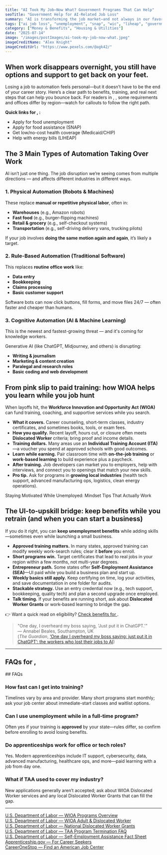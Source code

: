 ```yaml
---
title: "AI Took My Job—Now What? Government Programs That Can Help"
seoTitle: "Government Help for AI-Related Job Loss"
summary: "AI is transforming the job market—and not always in our favor. If you've been displaced or fear job loss due to automation, these government programs can help you get by and get back on your feet."
tags: ["ai job loss", "unemployment", "snap", "wic", "liheap", "government programs"]
category: ["Money & Benefits", "Housing & Utilities"]
date: "2025-07-14"
image: "/images/postImages/ai-took-my-job-now-what.jpeg"
imageCreditName: "Alex Knight"
imageCreditUrl: "https://www.pexels.com/@agk42/"
---
```


## When work disappears overnight, you still have options and support to get back on your feet.

Losing a job to automation feels personal—but it doesn’t have to be the end of your career story. Here’s a clear path to benefits, training, and real next steps that can help you bounce back. <IfLocation>For readers in <City/>, <State/>, some requirements and offices differ by region—watch for <State/> callouts to follow the right path.</IfLocation>

<BenefitsCtaBanner />

<IfLocation>
<div className="not-prose my-12 p-4 rounded-xl border border-[3px] bg-muted">
  <p className="mb-2"><strong>Quick links for <City/>, <State/>:</strong></p>
  <ul className="list-disc ml-5 space-y-1">
    <li><ResourceLink name="unemployment">Apply for food unemployment</ResourceLink></li>
    <li><ResourceLink name="snap">Apply for food assistance (SNAP)</ResourceLink></li>
    <li><ResourceLink name="medicaid">Get low/no-cost health coverage (Medicaid/CHIP)</ResourceLink></li>
    <li><ResourceLink name="liheap">Help with energy bills (LIHEAP)</ResourceLink></li>
  </ul>
</div>
</IfLocation>

## The 3 Main Types of Automation Taking Over Work

AI isn’t just one thing. The job disruption we’re seeing comes from multiple directions — and affects different industries in different ways.

### 1. **Physical Automation** (Robots & Machines)

These replace **manual or repetitive physical labor**, often in:

- **Warehouses** (e.g., Amazon robots)
- **Fast food** (e.g., burger-flipping machines)
- **Retail & grocery** (e.g., self-checkout systems)
- **Transportation** (e.g., self-driving delivery vans, trucking pilots)

If your job involves **doing the same motion again and again**, it’s likely a target.

### 2. **Rule-Based Automation** (Traditional Software)

This replaces **routine office work** like:

- **Data entry**
- **Bookkeeping**
- **Claims processing**
- **Basic customer support**

Software bots can now click buttons, fill forms, and move files 24/7 — often faster and cheaper than humans.

### 3. **Cognitive Automation** (AI & Machine Learning)

This is the newest and fastest-growing threat — and it's coming for knowledge workers.

Generative AI (like ChatGPT, Midjourney, and others) is disrupting:

- **Writing & journalism**
- **Marketing & content creation**
- **Paralegal and research roles**
- **Basic coding and web development**

## From pink slip to paid training: how WIOA helps you learn while you job hunt

When layoffs hit, the **Workforce Innovation and Opportunity Act (WIOA)** can fund training, coaching, and supportive services while you search.

- **What it covers.** Career counseling, short-term classes, industry certificates, and sometimes books, tools, or exam fees.  
- **How you qualify.** Recent layoff, hours cut, or closure often meets **Dislocated Worker** criteria; bring proof and income details.  
- **Training dollars.** Many areas use an **Individual Training Account (ITA)**—a voucher you spend at approved schools with good outcomes.  
- **Learn while earning.** Pair classroom time with **on-the-job training** or **work-based learning** to build experience plus a paycheck.  
- **After training.** Job developers can market you to employers, help with interviews, and connect you to openings that match your new skills.  
- **Pro tip.** Ask for programs in **growing local industries** (health tech support, advanced manufacturing ops, logistics, clean energy operations).

<CrossLink href="./mental-health-tips-for-unemployed-job-seekers">Staying Motivated While Unemployed: Mindset Tips That Actually Work</CrossLink>

## The UI-to-upskill bridge: keep benefits while you retrain (and when you can start a business)

If you do it right, you can **keep unemployment benefits** while adding skills—sometimes even while launching a small business.

- **Approved training matters.** In many states, approved training can modify weekly work-search rules; clear it **before** you enroll.  
- **Short programs win.** Target certificates that lead to real jobs in your region within a few months, not multi-year degrees.  
- **Entrepreneur path.** Some states offer **Self-Employment Assistance (SEA)**—UI paid while you build a business plan and start up.  
- **Weekly basics still apply.** Keep certifying on time, log your activities, and save documentation in one folder for audits.  
- **Stackable strategy.** Use an entry credential now (e.g., tech support, bookkeeping, quality tech) and plan a second upgrade once employed.  
- **Talk timing.** If your benefits are running short, ask about **Dislocated Worker Grants** or work-based learning to bridge the gap.

<IfLocation>
<div className="mt-3">👉 Want a quick read on eligibility? <a href="/tools/check-benefits" className="underline">Check benefits for <City/></a>.</div>
</IfLocation>

> "One day, I overheard my boss saying, 'Just put it in ChatGPT.'”  
> — Annabel Beales, Southampton, UK  
(*The Guardian*, [‘One day I overheard my boss saying: just put it in ChatGPT’: the workers who lost their jobs to AI](https://www.theguardian.com/technology/2025/may/31/the-workers-who-lost-their-jobs-to-ai-chatgpt))

---

<IfLocation>
  <h2>FAQs for <City/>, <State/></h2>
  <ResourceLink name="unemployment" field="faqs" />
</IfLocation>

<IfNoLocation>
## FAQs

### How fast can I get into training?
Timelines vary by area and provider. Many short programs start monthly; ask your job center about immediate-start classes and waitlist options.

### Can I use unemployment while in a full-time program?
Often yes if your training is **approved** by your state—rules differ, so confirm before enrolling to avoid losing benefits.

### Do apprenticeships work for office or tech roles?
Yes. Modern apprenticeships include IT support, cybersecurity, data, advanced manufacturing, healthcare ops, and more—paid learning with a job from day one.

### What if TAA used to cover my industry?
New applications generally aren’t accepted; ask about WIOA Dislocated Worker services and any local Dislocated Worker Grants that can fill the gap.
</IfNoLocation>

---

<div className="references">
<a href="https://www.dol.gov/agencies/eta/wioa/programs" target="_blank" rel="noopener noreferrer">U.S. Department of Labor — WIOA Programs Overview</a><br />
<a href="https://www.dol.gov/agencies/eta/workforce-investment/adult" target="_blank" rel="noopener noreferrer">U.S. Department of Labor — WIOA Adult & Dislocated Worker</a><br />
<a href="https://www.dol.gov/agencies/eta/dislocated-workers" target="_blank" rel="noopener noreferrer">U.S. Department of Labor — National Dislocated Worker Grants</a><br />
<a href="https://www.dol.gov/sites/dolgov/files/ETA/advisories/TEGL/2022/TEGL%2014-22/Attachment%20I%20Trade%20Adjustment%20Assistance%20%28TAA%29%20Program%20Termination%20Frequently%20Asked%20Questions%20%28Accessible%20PDF%29.pdf" target="_blank" rel="noopener noreferrer">U.S. Department of Labor — TAA Program Termination FAQ</a><br />
<a href="https://oui.doleta.gov/unemploy/docs/factsheet/SEA_FactSheet.pdf" target="_blank" rel="noopener noreferrer">U.S. Department of Labor — Self-Employment Assistance Fact Sheet</a><br />
<a href="https://www.apprenticeship.gov/career-seekers" target="_blank" rel="noopener noreferrer">Apprenticeship.gov — For Career Seekers</a><br />
<a href="https://www.careeronestop.org/LocalHelp/AmericanJobCenters/find-american-job-centers.aspx" target="_blank" rel="noopener noreferrer">CareerOneStop — Find an American Job Center</a>
</div>